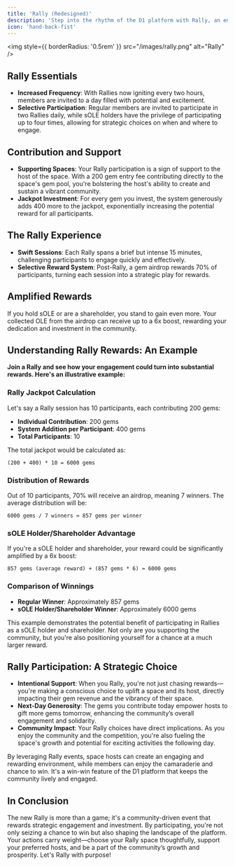 ```yaml
---
title: 'Rally (Redesigned)'
description: 'Step into the rhythm of the D1 platform with Rally, an enhanced and strategic event where timing is everything, and every two hours unfolds a new opportunity to win and support your favorite spaces.'
icon: 'hand-back-fist'
---
```

<img
  style={{ borderRadius: '0.5rem' }}
  src="/images/rally.png"
  alt="Rally"
/>

## Rally Essentials
- **Increased Frequency**: With Rallies now igniting every two hours, members are invited to a day filled with potential and excitement.
- **Selective Participation**: Regular members are invited to participate in two Rallies daily, while sOLE holders have the privilege of participating up to four times, allowing for strategic choices on when and where to engage.

## Contribution and Support
- **Supporting Spaces**: Your Rally participation is a sign of support to the host of the space. With a 200 gem entry fee contributing directly to the space's gem pool, you're bolstering the host's ability to create and sustain a vibrant community.
- **Jackpot Investment**: For every gem you invest, the system generously adds 400 more to the jackpot, exponentially increasing the potential reward for all participants.

## The Rally Experience
- **Swift Sessions**: Each Rally spans a brief but intense 15 minutes, challenging participants to engage quickly and effectively.
- **Selective Reward System**: Post-Rally, a gem airdrop rewards 70% of participants, turning each session into a strategic play for rewards.

## Amplified Rewards
If you hold sOLE or are a shareholder, you stand to gain even more. Your collected OLE from the airdrop can receive up to a 6x boost, rewarding your dedication and investment in the community.

## Understanding Rally Rewards: An Example

**Join a Rally and see how your engagement could turn into substantial rewards. Here's an illustrative example:**
### Rally Jackpot Calculation

Let's say a Rally session has 10 participants, each contributing 200 gems:
- **Individual Contribution**: 200 gems
- **System Addition per Participant**: 400 gems
- **Total Participants**: 10

The total jackpot would be calculated as:

`(200 + 400) * 10 = 6000 gems`

### Distribution of Rewards
Out of 10 participants, 70% will receive an airdrop, meaning 7 winners. The average distribution will be:

`6000 gems / 7 winners ≈ 857 gems per winner`

### sOLE Holder/Shareholder Advantage
If you're a sOLE holder and shareholder, your reward could be significantly amplified by a 6x boost:

`857 gems (average reward) + (857 gems * 6) ≈ 6000 gems`

### Comparison of Winnings
- **Regular Winner**: Approximately 857 gems
- **sOLE Holder/Shareholder Winner**: Approximately 6000 gems

This example demonstrates the potential benefit of participating in Rallies as a sOLE holder and shareholder. Not only are you supporting the community, but you're also positioning yourself for a chance at a much larger reward.

## Rally Participation: A Strategic Choice
- **Intentional Support**: When you Rally, you're not just chasing rewards—you're making a conscious choice to uplift a space and its host, directly impacting their gem revenue and the vibrancy of their space.
- **Next-Day Generosity**: The gems you contribute today empower hosts to gift more gems tomorrow, enhancing the community’s overall engagement and solidarity.
- **Community Impact**: Your Rally choices have direct implications. As you enjoy the community and the competition, you're also fueling the space's growth and potential for exciting activities the following day.

By leveraging Rally events, space hosts can create an engaging and rewarding environment, while members can enjoy the camaraderie and chance to win. It's a win-win feature of the D1 platform that keeps the community lively and engaged.

## In Conclusion
The new Rally is more than a game; it's a community-driven event that rewards strategic engagement and investment. By participating, you're not only seizing a chance to win but also shaping the landscape of the platform. Your actions carry weight—choose your Rally space thoughtfully, support your preferred hosts, and be a part of the community’s growth and prosperity. Let's Rally with purpose!